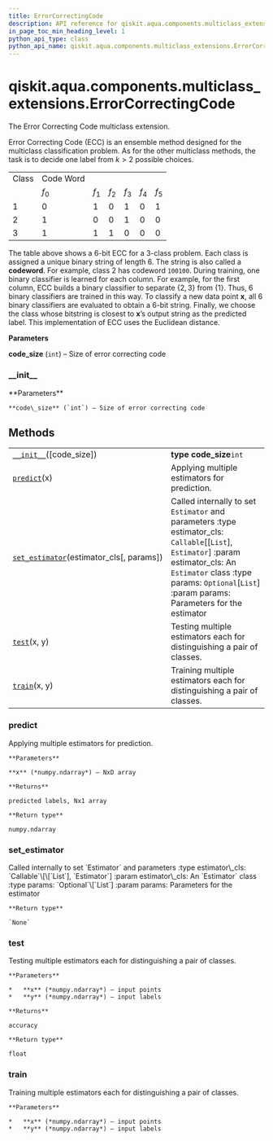 ```yaml
---
title: ErrorCorrectingCode
description: API reference for qiskit.aqua.components.multiclass_extensions.ErrorCorrectingCode
in_page_toc_min_heading_level: 1
python_api_type: class
python_api_name: qiskit.aqua.components.multiclass_extensions.ErrorCorrectingCode
---
```


# qiskit.aqua.components.multiclass\_extensions.ErrorCorrectingCode

<Class id="qiskit.aqua.components.multiclass_extensions.ErrorCorrectingCode" github="https://github.com/qiskit-community/qiskit-aqua/tree/stable/0.9/qiskit/aqua/components/multiclass_extensions/error_correcting_code.py" signature="ErrorCorrectingCode(code_size=4)">
  The Error Correcting Code multiclass extension.

  Error Correcting Code (ECC) is an ensemble method designed for the multiclass classification problem. As for the other multiclass methods, the task is to decide one label from $k > 2$ possible choices.

  |       |           |       |       |       |       |       |
  | ----- | --------- | ----- | ----- | ----- | ----- | ----- |
  | Class | Code Word |       |       |       |       |       |
  |       | $f_0$     | $f_1$ | $f_2$ | $f_3$ | $f_4$ | $f_5$ |
  | 1     | 0         | 1     | 0     | 1     | 0     | 1     |
  | 2     | 1         | 0     | 0     | 1     | 0     | 0     |
  | 3     | 1         | 1     | 1     | 0     | 0     | 0     |

  The table above shows a 6-bit ECC for a 3-class problem. Each class is assigned a unique binary string of length 6. The string is also called a **codeword**. For example, class 2 has codeword `100100`. During training, one binary classifier is learned for each column. For example, for the first column, ECC builds a binary classifier to separate $\{2, 3\}$ from $\{1\}$. Thus, 6 binary classifiers are trained in this way. To classify a new data point $\mathbf{x}$, all 6 binary classifiers are evaluated to obtain a 6-bit string. Finally, we choose the class whose bitstring is closest to $\mathbf{x}$’s output string as the predicted label. This implementation of ECC uses the Euclidean distance.

  **Parameters**

  **code\_size** (`int`) – Size of error correcting code

  ### \_\_init\_\_

  <Function id="qiskit.aqua.components.multiclass_extensions.ErrorCorrectingCode.__init__" name="__init__" signature="__init__(code_size=4)">
    **Parameters**

    **code\_size** (`int`) – Size of error correcting code
  </Function>

  ## Methods

  |                                                                                                                                                                                                                |                                                                                                                                                                                                                                         |
  | -------------------------------------------------------------------------------------------------------------------------------------------------------------------------------------------------------------- | --------------------------------------------------------------------------------------------------------------------------------------------------------------------------------------------------------------------------------------- |
  | [`__init__`](#qiskit.aqua.components.multiclass_extensions.ErrorCorrectingCode.__init__ "qiskit.aqua.components.multiclass_extensions.ErrorCorrectingCode.__init__")(\[code\_size])                            | **type code\_size**`int`                                                                                                                                                                                                                |
  | [`predict`](#qiskit.aqua.components.multiclass_extensions.ErrorCorrectingCode.predict "qiskit.aqua.components.multiclass_extensions.ErrorCorrectingCode.predict")(x)                                           | Applying multiple estimators for prediction.                                                                                                                                                                                            |
  | [`set_estimator`](#qiskit.aqua.components.multiclass_extensions.ErrorCorrectingCode.set_estimator "qiskit.aqua.components.multiclass_extensions.ErrorCorrectingCode.set_estimator")(estimator\_cls\[, params]) | Called internally to set `Estimator` and parameters :type estimator\_cls: `Callable`\[\[`List`], `Estimator`] :param estimator\_cls: An `Estimator` class :type params: `Optional`\[`List`] :param params: Parameters for the estimator |
  | [`test`](#qiskit.aqua.components.multiclass_extensions.ErrorCorrectingCode.test "qiskit.aqua.components.multiclass_extensions.ErrorCorrectingCode.test")(x, y)                                                 | Testing multiple estimators each for distinguishing a pair of classes.                                                                                                                                                                  |
  | [`train`](#qiskit.aqua.components.multiclass_extensions.ErrorCorrectingCode.train "qiskit.aqua.components.multiclass_extensions.ErrorCorrectingCode.train")(x, y)                                              | Training multiple estimators each for distinguishing a pair of classes.                                                                                                                                                                 |

  ### predict

  <Function id="qiskit.aqua.components.multiclass_extensions.ErrorCorrectingCode.predict" name="predict" signature="predict(x)">
    Applying multiple estimators for prediction.

    **Parameters**

    **x** (*numpy.ndarray*) – NxD array

    **Returns**

    predicted labels, Nx1 array

    **Return type**

    numpy.ndarray
  </Function>

  ### set\_estimator

  <Function id="qiskit.aqua.components.multiclass_extensions.ErrorCorrectingCode.set_estimator" name="set_estimator" signature="set_estimator(estimator_cls, params=None)">
    Called internally to set `Estimator` and parameters :type estimator\_cls: `Callable`\[\[`List`], `Estimator`] :param estimator\_cls: An `Estimator` class :type params: `Optional`\[`List`] :param params: Parameters for the estimator

    **Return type**

    `None`
  </Function>

  ### test

  <Function id="qiskit.aqua.components.multiclass_extensions.ErrorCorrectingCode.test" name="test" signature="test(x, y)">
    Testing multiple estimators each for distinguishing a pair of classes.

    **Parameters**

    *   **x** (*numpy.ndarray*) – input points
    *   **y** (*numpy.ndarray*) – input labels

    **Returns**

    accuracy

    **Return type**

    float
  </Function>

  ### train

  <Function id="qiskit.aqua.components.multiclass_extensions.ErrorCorrectingCode.train" name="train" signature="train(x, y)">
    Training multiple estimators each for distinguishing a pair of classes.

    **Parameters**

    *   **x** (*numpy.ndarray*) – input points
    *   **y** (*numpy.ndarray*) – input labels
  </Function>
</Class>

